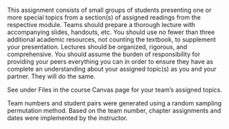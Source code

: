 This assignment consists of small groups of students presenting one or more special topics from a section(s) of assigned readings from the respective module. Teams should prepare a thorough lecture with accompanying slides, handouts, etc. You should use no fewer than three additional academic resources, not counting the textbook, to supplement your presentation. Lectures should be organized, rigorous, and comprehensive. You should assume the burden of responsibility for providing your peers everything you can in order to ensure they have as complete an understanding about your assigned topic(s) as you and your partner. They will do the same. <!-- *A detailed submission template and grading rubric will be provided*. -->

See \texttt{\href{https://bit.ly/3hrdx08}{Special Topics Presentations}} under Files in the course Canvas page for your team's assigned topics.

Team numbers and student pairs were generated using a random sampling permutation method. Based on the team number, chapter assignments and dates were implemented by the instructor.

\begin{table}[H]
\begin{center}
\caption{Special Topics Team Presentation Dates}
\vspace{3mm}
\begin{tabular}{clll}
\hline
\textbf{Team} & \textbf{Students} & \textbf{Topics} & \textbf{Presentation Date} \\
\hline

\multirow{2}{*}{1.} & Darla Forsberg & \multirow{2}{*}{Ch. 1} & \multirow{2}{*}{Saturday, September 12, 2020} \\
& Jeanette Jacobs &  &  \\
\hline

\multirow{2}{*}{2.} & Katy Trotty & \multirow{2}{*}{Ch. 2} & \multirow{2}{*}{Saturday, September 12, 2020} \\
& Julia Venghaus &  &  \\
\hline

\multirow{2}{*}{3.} & Athina Katseyeanis & \multirow{2}{*}{Ch. 4} & \multirow{2}{*}{Saturday, October 03, 2020} \\
& Douglas Schroder &  &  \\
\hline

\multirow{2}{*}{4.} & Deena Cornblum & \multirow{2}{*}{Ch. 5} & \multirow{2}{*}{Saturday, October 03, 2020} \\
& Eugenie Snaith &  &  \\
\hline

\multirow{2}{*}{5.} & Ashley Bernard & \multirow{2}{*}{Ch. 6} & \multirow{2}{*}{Saturday, October 24, 2020} \\
& Devita Jo Joy &  &  \\
\hline

\multirow{2}{*}{6.} & Gara Alexander & \multirow{2}{*}{Ch. 6} & \multirow{2}{*}{Saturday, October 24, 2020} \\
& Allison Younger &  &  \\
\hline

\multirow{2}{*}{7.} & Heather Metzgar & \multirow{2}{*}{Ch. 7} & \multirow{2}{*}{Saturday, November 14, 2020} \\
& Danielle Whitehead &  &  \\
\hline

\multirow{2}{*}{8.} & Damon Adams & \multirow{2}{*}{Ch. 7} & \multirow{2}{*}{Saturday, November 14, 2020} \\
& Amber Thompson &  &  \\
\hline

\end{tabular}
\end{center}
\end{table}